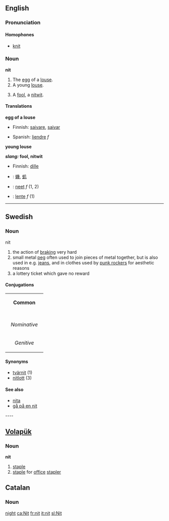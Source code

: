 ==English==

===Pronunciation===

====Homophones====
*[[knit]]

===Noun===
'''nit'''

#The [[egg]] of a [[louse]].
#A young [[louse]].
# {{slang}} A [[fool]], a [[nitwit]].



====Translations====

'''egg of a louse'''
{{top}}
*Finnish: [[saivare]], [[saivar]]
{{mid}}
*Spanish: [[liendre]] ''f''
{{bottom}}

'''young louse'''
{{top}}
{{mid}}
{{bottom}}

'''''slang:'' fool, nitwit'''
{{top}}
*Finnish: [[dille]]
{{mid}}
{{bottom}}

{{checktrans}}
*{{ttbc|CJKV Characters}}: [[蟣]], [[虮]]
*{{ttbc|Dutch}}: [[neet]] ''f'' (1, 2)
*{{ttbc|French}}: [[lente]] ''f'' (1)


----

==Swedish==
===Noun===
;nit
#the action of [[braking]] very hard
#small metal [[peg]] often used to join pieces of metal together, but is also used in e.g. [[jeans]], and in clothes used by [[punk rocker]]s for aesthetic reasons
#a lottery ticket which gave no reward
====Conjugations====
{| border=1 cellspacing=0 
| bgcolor=#FFFFF0 colspan=5 align=center | '''Common''' 
|- 
|- bgcolor=#FFFFF0 align=center 
! rowspan=2 | 
| colspan=2 width=105 | ''Singular'' 
| colspan=2 | ''Plural'' 
|- bgcolor=#FFFFF0 align=center 
| width=105 | ''Indefinite'' 
| width=105 | ''Definite'' 
| width=105 | ''Indefinite'' 
|  width=105 | ''Definite'' 
|- align=center 
| width=105 bgcolor=#FFFFF0 | ''Nominative'' 
| [[nit]] 
| [[niten]] 
| [[nitar]] 
| [[nitarna]] 
|- align=center 
| width=105 bgcolor=#FFFFF0 | ''Genitive'' 
| [[nits]] 
| [[nitens]] 
| [[nitars]] 
| [[nitarnas]]
|} 
====Synonyms====
*[[tvärnit]] (1)
*[[nitlott]] (3)
====See also====
*[[nita]]
*[[gå på en nit]]

---- 
==[[Volapük]]==
===Noun===
'''nit'''

# [[staple]] 
# [[staple]] for [[office]] [[stapler]]

==Catalan==
===Noun===
[[night]]
[[ca:Nit]]
[[fr:nit]]
[[it:nit]]
[[sl:Nit]]